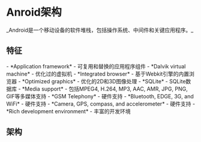 = Anroid架构 =

_Android是一个移动设备的软件堆栈，包括操作系统、中间件和关键应用程序。_

== 特征 ==
- *Application framework* - 可复用和替换的应用程序组件 
- *Dalvik virtual machine* - 优化过的虚拟机
- *Integrated browser* - 基于Webkit引擎的内置浏览器
- *Optimized graphics* - 优化的2D和3D图像处理
- *SQLite* - SQLite数据库
- *Media support* - 包括MPEG4, H.264, MP3, AAC, AMR, JPG, PNG, GIF等多媒体支持
- *GSM Telephony* - 硬件支持
- *Bluetooth, EDGE, 3G, and WiFi* - 硬件支持
- *Camera, GPS, compass, and accelerometer* - 硬件支持
- *Rich development environment* - 丰富的开发环境

== 架构 ==
{{http:pic/system-architecture.jpg}}

